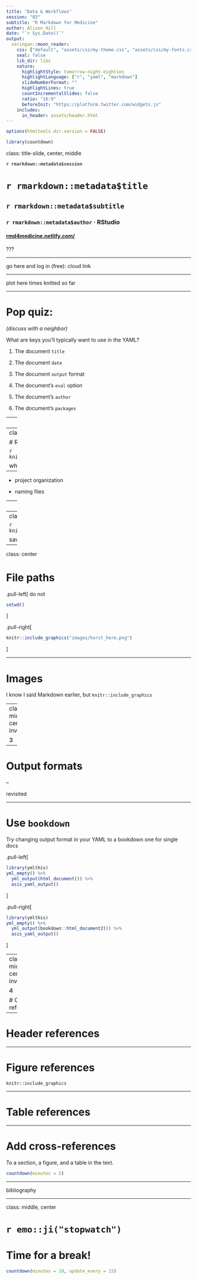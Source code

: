```yaml
---
title: "Data & Workflows"
session: "03"
subtitle: "R Markdown for Medicine"
author: Alison Hill
date: "`r Sys.Date()`"
output:
  xaringan::moon_reader:
    css: ["default", "assets/css/my-theme.css", "assets/css/my-fonts.css"]
    seal: false 
    lib_dir: libs
    nature:
      highlightStyle: tomorrow-night-eighties
      highlightLanguage: ["r", "yaml", "markdown"]
      slideNumberFormat: "" 
      highlightLines: true
      countIncrementalSlides: false
      ratio: "16:9"
      beforeInit: "https://platform.twitter.com/widgets.js"
    includes:
      in_header: assets/header.html  
---
```


```r
options(htmltools.dir.version = FALSE)
```

```r
library(countdown)
```


class: title-slide, center, middle

<span class="fa-stack fa-4x">
  <i class="fa fa-circle fa-stack-2x" style="color: #ffffffcc;"></i>
  <strong class="fa-stack-1x" style="color:#3b4245;">`r rmarkdown::metadata$session`</strong>
</span> 

# `r rmarkdown::metadata$title`

## `r rmarkdown::metadata$subtitle`

### `r rmarkdown::metadata$author` &#183; RStudio

#### [rmd4medicine.netlify.com/](https://rmd4medicine.netlify.com/)


<!-- this ends up being the title slide since seal = FALSE-->

???

---

go here and log in (free):
cloud link

---

plot here times knitted so far

---

# Pop quiz: 

_(discuss with a neighbor)_

What are keys you'll typically want to use in the YAML?

1. The document `title`

1. The document `date`

1. The document `output` format

1. The document's `eval` option

1. The document's `author`

1. The document's `packages`

---
class: middle, center, inverse

<span class="fa-stack fa-4x">
  <i class="fa fa-circle fa-stack-2x" style="color: #fff;"></i>
  <strong class="fa-stack-1x" style="color:#2f5275;">1</strong>
</span> 

# Projects


---
class: center

# R projects

```r
knitr::include_graphics("images/rproj.png")
```

what do they do??

---

- project organization 

- naming files


---
class: middle, center, inverse

<span class="fa-stack fa-4x">
  <i class="fa fa-circle fa-stack-2x" style="color: #fff;"></i>
  <strong class="fa-stack-1x" style="color:#2f5275;">2</strong>
</span> 

# External files

---
class: center

```r
knitr::include_graphics("images/Data.jpg")
```

save a local copy, keep raw data raw

---
class: center

# File paths

.pull-left[
do not

```r
setwd()
```

]

.pull-right[
```r
knitr::include_graphics("images/horst_here.png")
```
]


---

# Images

I know I said Markdown earlier, but `knitr::include_graphics`


---
class: middle, center, inverse

<span class="fa-stack fa-4x">
  <i class="fa fa-circle fa-stack-2x" style="color: #fff;"></i>
  <strong class="fa-stack-1x" style="color:#2f5275;">3</strong>
</span> 

--

# Output formats

--

revisited

---

# Use `bookdown`

Try changing output format in your YAML to a bookdown one for single docs

.pull-left[

```r
library(ymlthis)
yml_empty() %>% 
  yml_output(html_document()) %>% 
  asis_yaml_output()
```

]

.pull-right[

```r
library(ymlthis)
yml_empty() %>% 
  yml_output(bookdown::html_document2()) %>% 
  asis_yaml_output()
```

]


---
class: middle, center, inverse

<span class="fa-stack fa-4x">
  <i class="fa fa-circle fa-stack-2x" style="color: #fff;"></i>
  <strong class="fa-stack-1x" style="color:#2f5275;">4</strong>
</span> 

# Cross-references

---

# Header references

---

# Figure references

`knitr::include_graphics`

---

# Table references

---

# Add cross-references

To a section, a figure, and a table in the text.

```r
countdown(minutes = 5)
```

---

bibliography

---
class: middle, center

# `r emo::ji("stopwatch")`

# Time for a break!

```r
countdown(minutes = 10, update_every = 15)
```
